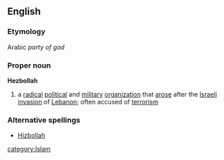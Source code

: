 ==English==
===Etymology===
Arabic ''party of god''
===Proper noun===
{{wikipedia}}
'''Hezbollah'''
# a [[radical]] [[political]] and [[military]] [[organization]] that [[arose]] after the [[Israeli]] [[invasion]] of [[Lebanon]]; often accused of [[terrorism]]
===Alternative spellings===
*[[Hizbollah]]
[[category:Islam]]